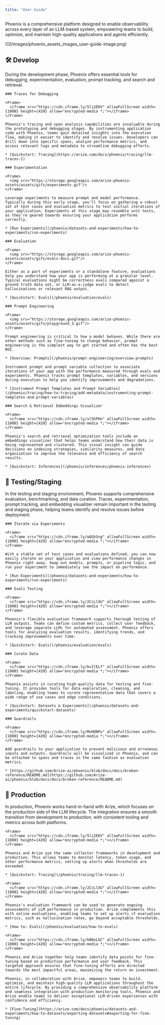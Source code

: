 ```yaml
---
title: "User Guide"
---
```


Phoenix is a comprehensive platform designed to enable observability across every layer of an LLM-based system, empowering teams to build, optimize, and maintain high-quality applications and agents efficiently.

<Frame>
  ![](/images/phoenix_assets_images_user-guide-image.png)
</Frame>

## 🛠️ Develop

During the development phase, Phoenix offers essential tools for debugging, experimentation, evaluation, prompt tracking, and search and retrieval.

<Tabs>

  <Tab title="Traces">

    ### Traces for Debugging

    <Frame>
      <iframe src="https://cdn.iframe.ly/5li2EKV" allowFullScreen width={1000} height={420} allow="encrypted-media *;"></iframe>
    </Frame>

    Phoenix's tracing and span analysis capabilities are invaluable during the prototyping and debugging stages. By instrumenting application code with Phoenix, teams gain detailed insights into the execution flow, making it easier to identify and resolve issues. Developers can drill down into specific spans, analyze performance metrics, and access relevant logs and metadata to streamline debugging efforts.

    * [Quickstart: Tracing](https://arize.com/docs/phoenix/tracing/llm-traces-1)

  </Tab>

  <Tab title="Experimentation">

    ### Experimentation

    <Frame>
      <img src="https://storage.googleapis.com/arize-phoenix-assets/assets/gifs/experiments.gif"/>
    </Frame>

    Leverage experiments to measure prompt and model performance. Typically during this early stage, you'll focus on gathering a robust set of test cases and evaluation metrics to test initial iterations of your application. Experiments at this stage may resemble unit tests, as they're geared towards ensuring your application performs correctly.

    * [Run Experiments](/phoenix/datasets-and-experiments/how-to-experiments/run-experiments)

  </Tab>  

  <Tab title="Evaluation">

    ### Evaluation

    <Frame>
      <img src="https://storage.googleapis.com/arize-phoenix-assets/assets/gifs/evals-docs.gif"/>
    </Frame>

    Either as a part of experiments or a standalone feature, evaluations help you understand how your app is performing at a granular level. Typical evaluations might be correctness evals compared against a ground truth data set, or LLM-as-a-judge evals to detect hallucinations or relevant RAG output.

    * [Quickstart: Evals](/phoenix/evaluation/evals)

  </Tab>

  <Tab title="Prompt Engineering">

    ### Prompt Engineering

    <Frame>
      <img src="https://storage.googleapis.com/arize-phoenix-assets/assets/gifs/playground_3.gif"/>
    </Frame>
    
    Prompt engineering is critical to how a model behaves. While there are other methods such as fine-tuning to change behavior, prompt engineering is the simplest way to get started and often has the best ROI.

    * [Overview: Prompts](/phoenix/prompt-engineering/overview-prompts)

    Instrument prompt and prompt variable collection to associate iterations of your app with the performance measured through evals and experiments. Phoenix tracks prompt templates, variables, and versions during execution to help you identify improvements and degradations.

    * [Instrument Prompt Templates and Prompt Variables](/phoenix/tracing/how-to-tracing/add-metadata/instrumenting-prompt-templates-and-prompt-variables)

  </Tab>

  <Tab title="Search & Retrieval">

    ### Search & Retrieval Embeddings Visualizer

    <Frame>
      <iframe src="https://cdn.iframe.ly/xl5hPHo" allowFullScreen width={1000} height={420} allow="encrypted-media *;"></iframe>
    </Frame>
    
    Phoenix's search and retrieval optimization tools include an embeddings visualizer that helps teams understand how their data is being represented and clustered. This visual insight can guide decisions on indexing strategies, similarity measures, and data organization to improve the relevance and efficiency of search results.

    * [Quickstart: Inferences](/phoenix/inferences/phoenix-inferences)

  </Tab>

</Tabs>

## 🧪 Testing/Staging

In the testing and staging environment, Phoenix supports comprehensive evaluation, benchmarking, and data curation. Traces, experimentation, prompt tracking, and embedding visualizer remain important in the testing and staging phase, helping teams identify and resolve issues before deployment.

<Tabs>

  <Tab title="Iterate via Experiments">

    ### Iterate via Experiments

    <Frame>
      <iframe src="https://cdn.iframe.ly/wQGkSng" allowFullScreen width={1000} height={420} allow="encrypted-media *;"></iframe>
    </Frame>

    With a stable set of test cases and evaluations defined, you can now easily iterate on your application and view performance changes in Phoenix right away. Swap out models, prompts, or pipeline logic, and run your experiment to immediately see the impact on performance.

    * [Run Experiments](/phoenix/datasets-and-experiments/how-to-experiments/run-experiments)

  </Tab>

  <Tab title="Evals Testing">

    ### Evals Testing

    <Frame>
      <iframe src="https://cdn.iframe.ly/2CcLlXU" allowFullScreen width={1000} height={420} allow="encrypted-media *;"></iframe>
    </Frame>

    Phoenix's flexible evaluation framework supports thorough testing of LLM outputs. Teams can define custom metrics, collect user feedback, and leverage separate LLMs for automated assessment. Phoenix offers tools for analyzing evaluation results, identifying trends, and tracking improvements over time.

    * [Quickstart: Evals](/phoenix/evaluation/evals)

  </Tab>

  <Tab title="Curate Data">

    ### Curate Data

    <Frame>
      <iframe src="https://cdn.iframe.ly/bvIlELf" allowFullScreen width={1000} height={420} allow="encrypted-media *;"></iframe>
    </Frame>

    Phoenix assists in curating high-quality data for testing and fine-tuning. It provides tools for data exploration, cleaning, and labeling, enabling teams to curate representative data that covers a wide range of use cases and edge conditions.

    * [Quickstart: Datasets & Experiments](/phoenix/datasets-and-experiments/quickstart-datasets)

  </Tab>

  <Tab title="Guardrails">

    ### Guardrails

    <Frame>
      <iframe src="https://cdn.iframe.ly/MvHONPu" allowFullScreen width={1000} height={420} allow="encrypted-media *;"></iframe>
    </Frame>

    Add guardrails to your application to prevent malicious and erroneous inputs and outputs. Guardrails will be visualized in Phoenix, and can be attached to spans and traces in the same fashion as evaluation metrics.

    * [https://github.com/Arize-ai/phoenix/blob/docs/docs/broken-reference/README.md](https://github.com/Arize-ai/phoenix/blob/docs/docs/broken-reference/README.md)

  </Tab>

</Tabs>

## 🚀 Production

In production, Phoenix works hand-in-hand with Arize, which focuses on the production side of the LLM lifecycle. The integration ensures a smooth transition from development to production, with consistent tooling and metrics across both platforms.

<Tabs>

  <Tab title="Traces in Production">

    <Frame>
      <iframe src="https://cdn.iframe.ly/5li2EKV" allowFullScreen width={1000} height={420} allow="encrypted-media *;"></iframe>
    </Frame>

    Phoenix and Arize use the same collector frameworks in development and production. This allows teams to monitor latency, token usage, and other performance metrics, setting up alerts when thresholds are exceeded.

    * [Quickstart: Tracing](/phoenix/tracing/llm-traces-1)

  </Tab>

  <Tab title="Evals for Production">

    <Frame>
      <iframe src="https://cdn.iframe.ly/2CcLlXU" allowFullScreen width={1000} height={420} allow="encrypted-media *;"></iframe>
    </Frame>

    Phoenix's evaluation framework can be used to generate ongoing assessments of LLM performance in production. Arize complements this with online evaluations, enabling teams to set up alerts if evaluation metrics, such as hallucination rates, go beyond acceptable thresholds.

    * [How to: Evals](/phoenix/evaluation/how-to-evals)

  </Tab>

  <Tab title="Fine-tuning">

    <Frame>
      <iframe src="https://cdn.iframe.ly/kN0xLGC" allowFullScreen width={1000} height={420} allow="encrypted-media *;"></iframe>
    </Frame>

    Phoenix and Arize together help teams identify data points for fine-tuning based on production performance and user feedback. This targeted approach ensures that fine-tuning efforts are directed towards the most impactful areas, maximizing the return on investment.

    Phoenix, in collaboration with Arize, empowers teams to build, optimize, and maintain high-quality LLM applications throughout the entire lifecycle. By providing a comprehensive observability platform and seamless integration with production monitoring tools, Phoenix and Arize enable teams to deliver exceptional LLM-driven experiences with confidence and efficiency.

    * [Fine-Tuning](https://arize.com/docs/phoenix/datasets-and-experiments/how-to-datasets/exporting-datasets#exporting-for-fine-tuning)

  </Tab>

</Tabs>

